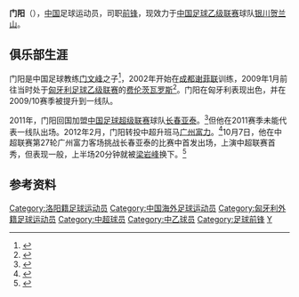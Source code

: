 {{noteta|G1=足球}}{{Football player infobox
| playername = 门阳
| fullname = 门阳
| englishfullname = Men Yang
| image      = [[Image:MenYang.jpg|250px]]
| countryofbirth = {{CHN}}
| cityofbirth = [[河南|河南]][[洛阳|洛阳]]
| dateofbirth = {{birth date and age|1990|9|25}}
| height = {{height|m=1.96}}
| position = [[前锋_(足球)|前锋]]
| currentclub = [[银川贺兰山|银川贺兰山]]
| clubnumber = 20
| youthyears = 2002–2008<br>2009
| youthclubs = [[成都谢菲联|成都谢菲联]]<br>[[费伦茨瓦罗斯TC|费伦茨瓦罗斯]]
| years = 2009–2010<br>2011<br>2012
| clubs = [[费伦茨瓦罗斯TC|费伦茨瓦罗斯]]<br>[[长春亚泰|长春亚泰]]<br>[[广州富力|广州富力]]
| caps(goals) =  <br> 0 (0) <br> 1 (0)
| nationalyears = 
| nationalteam = 
| nationalcaps(goals) =
| pcupdate = 2012年11月7日 |
| ntupdate = 2012年2月10日  |
|}}
'''门阳'''（{{bd|1990年|9月25日|catIdx=M}}），[[中国|中国]]足球运动员，司职[[前锋_(足球)|前锋]]，现效力于[[中国足球乙级联赛|中国足球乙级联赛]]球队[[银川贺兰山|银川贺兰山]]。

== 俱乐部生涯 ==
门阳是中国足球教练[[门文峰|门文峰]]之子<ref>{{Cite web |url=http://sports.163.com/09/0109/08/4V71SIOD00051C89.html |title=建业前主帅门文峰入主湘军 儿子奔赴欧洲踢匈甲 |access-date=2010-03-21 |archive-url=https://web.archive.org/web/20190201120111/http://sports.163.com/09/0109/08/4V71SIOD00051C89.html |archive-date=2019-02-01 |dead-url=yes }}</ref>，2002年开始在[[成都谢菲联|成都谢菲联]]训练，2009年1月前往当时处于[[匈牙利足球乙级联赛|匈牙利足球乙级联赛]]的[[费伦茨瓦罗斯TC|费伦茨瓦罗斯]]<ref>{{Cite web |url=http://sports.163.com/09/0122/16/509BAGD400051CCO.html |title=高翔门阳费加盟费伦茨瓦罗什 合同期仅为6个月 |access-date=2010-03-21 |archive-url=https://web.archive.org/web/20190713015756/http://sports.163.com/09/0122/16/509BAGD400051CCO.html |archive-date=2019-07-13 |dead-url=yes }}</ref>。门阳在匈牙利表现出色，并在2009/10赛季被提升到一线队。

2011年，门阳回国加盟[[中国足球超级联赛|中国足球超级联赛]]球队[[长春亚泰|长春亚泰]]。<ref>{{Cite web |url=http://sports.sohu.com/20110325/n279989359.shtml |title=建业老将之子加盟亚泰 首秀在家乡或成足坛佳话 |access-date=2012-10-19 |archive-date=2021-04-10 |archive-url=https://web.archive.org/web/20210410035930/https://sports.sohu.com/20110325/n279989359.shtml |dead-url=no }}</ref>但他在2011赛季未能代表一线队出场。2012年2月，门阳转投中超升班马[[广州富力|广州富力]]。<ref>{{Cite web |url=http://cnsoccer.titan24.com/2012-02-11/153399.html |title=富力确认联赛首轮主场对国安 前三轮目标胜一场 |access-date=2012-10-19 |archive-url=https://web.archive.org/web/20150526004358/http://cnsoccer.titan24.com/2012-02-11/153399.html |archive-date=2015-05-26 |dead-url=yes }}</ref>10月7日，他在中超联赛第27轮广州富力客场挑战长春亚泰的比赛中首发出场，上演中超联赛首秀，但表现一般，上半场20分钟就被[[梁岩峰|梁岩峰]]换下。<ref>{{Cite web |url=http://sports.sina.com.cn/j/2012-10-08/08356251340.shtml |title=富力90后小将处子秀很失败 雅库布被换下惹质疑 |access-date=2012-10-19 |archive-date=2016-03-04 |archive-url=https://web.archive.org/web/20160304090205/http://sports.sina.com.cn/j/2012-10-08/08356251340.shtml |dead-url=no }}</ref>

==参考资料==
{{reflist}}

{{2011年中超分类名单长春}}
{{2012年中超分类名单广州富力}}
{{2013年中超分类名单广州富力}}
{{2014年中乙分类名单银川}}
{{2015年中超分类名单广州富力}}
{{2016年中乙分类名单丽江嘉云昊}}
{{2017年中甲分类名单云南}}
{{2018年中乙分类名单深圳人人}}

{{DEFAULTSORT:Men Yang}}
[[Category:洛阳籍足球运动员|Category:洛阳籍足球运动员]]
[[Category:中国海外足球运动员|Category:中国海外足球运动员]]
[[Category:匈牙利外籍足球运动员|Category:匈牙利外籍足球运动员]]
[[Category:中超球员|Category:中超球员]]
[[Category:中乙球员|Category:中乙球员]]
[[Category:足球前锋|Category:足球前锋]]
[[Category:门姓|Y]]